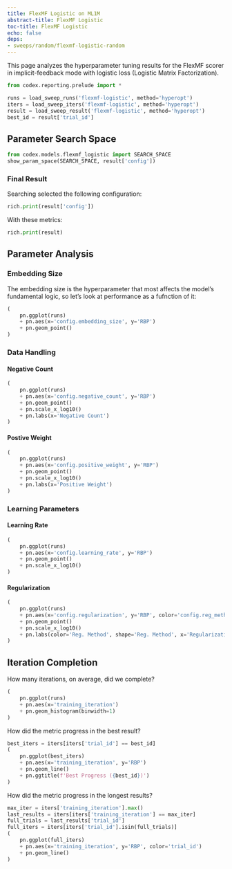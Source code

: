 ```yaml
---
title: FlexMF Logistic on ML1M
abstract-title: FlexMF Logistic
toc-title: FlexMF Logistic
echo: false
deps:
- sweeps/random/flexmf-logistic-random
---
```


This page analyzes the hyperparameter tuning results for the FlexMF scorer in
implicit-feedback mode with logistic loss (Logistic Matrix Factorization).

```python
from codex.reporting.prelude import *
```

```python
runs = load_sweep_runs('flexmf-logistic', method='hyperopt')
iters = load_sweep_iters('flexmf-logistic', method='hyperopt')
result = load_sweep_result('flexmf-logistic', method='hyperopt')
best_id = result['trial_id']
```

## Parameter Search Space

```python
from codex.models.flexmf_logistic import SEARCH_SPACE
show_param_space(SEARCH_SPACE, result['config'])
```

### Final Result

Searching selected the following configuration:

```python
rich.print(result['config'])
```

With these metrics:

```python
rich.print(result)
```


## Parameter Analysis

### Embedding Size

The embedding size is the hyperparameter that most affects the model's
fundamental logic, so let's look at performance as a fufnction of it:

```python
(
    pn.ggplot(runs)
    + pn.aes(x='config.embedding_size', y='RBP')
    + pn.geom_point()
)
```

### Data Handling

::: {.panel-tabset}


#### Negative Count

```python
(
    pn.ggplot(runs)
    + pn.aes(x='config.negative_count', y='RBP')
    + pn.geom_point()
    + pn.scale_x_log10()
    + pn.labs(x='Negative Count')
)
```

#### Postive Weight

```python
(
    pn.ggplot(runs)
    + pn.aes(x='config.positive_weight', y='RBP')
    + pn.geom_point()
    + pn.scale_x_log10()
    + pn.labs(x='Positive Weight')
)
```

:::

### Learning Parameters

::: {.panel-tabset}

#### Learning Rate

```python
(
    pn.ggplot(runs)
    + pn.aes(x='config.learning_rate', y='RBP')
    + pn.geom_point()
    + pn.scale_x_log10()
)
```

#### Regularization

```python
(
    pn.ggplot(runs)
    + pn.aes(x='config.regularization', y='RBP', color='config.reg_method', shape='config.reg_method')
    + pn.geom_point()
    + pn.scale_x_log10()
    + pn.labs(color='Reg. Method', shape='Reg. Method', x='Regularization')
)
```

:::

## Iteration Completion

How many iterations, on average, did we complete?

```python
(
    pn.ggplot(runs)
    + pn.aes(x='training_iteration')
    + pn.geom_histogram(binwidth=1)
)
```

How did the metric progress in the best result?

```python
best_iters = iters[iters['trial_id'] == best_id]
(
    pn.ggplot(best_iters)
    + pn.aes(x='training_iteration', y='RBP')
    + pn.geom_line()
    + pn.ggtitle(f'Best Progress ({best_id})')
)
```

How did the metric progress in the longest results?

```python
max_iter = iters['training_iteration'].max()
last_results = iters[iters['training_iteration'] == max_iter]
full_trials = last_results['trial_id']
full_iters = iters[iters['trial_id'].isin(full_trials)]
(
    pn.ggplot(full_iters)
    + pn.aes(x='training_iteration', y='RBP', color='trial_id')
    + pn.geom_line()
)
```
